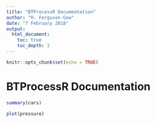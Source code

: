 ```yaml
---
title: "BTProcessR Documentation"
author: "H. Ferguson-Gow"
date: "7 February 2018"
output:
  html_document:
    toc: true
    toc_depth: 2
---
```


```r
knitr::opts_chunk$set(echo = TRUE)
```

# BTProcessR Documentation

<!-- ## Contents -->
<!-- 1. Introduction -->
<!-- 2. Loading, visualising and assessing posteriors -->
<!-- 3. Loading and visualising posterior samples of trees -->
<!-- 4. Post-processing rate-variable and reverse-jump local transformation models -->
<!-- + Postprocessing *.Varrates.txt files -->
<!-- + Finding rate shifts -->
<!-- + Visualising rate shifts  -->



```r
summary(cars)
```


```r
plot(pressure)
```
